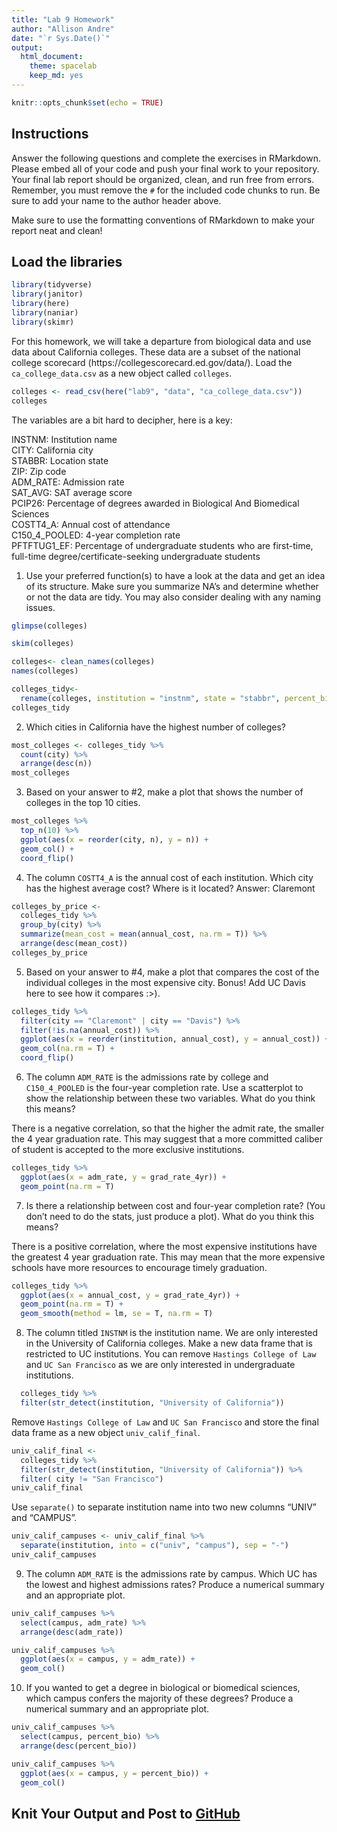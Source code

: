 ```yaml
---
title: "Lab 9 Homework"
author: "Allison Andre"
date: "`r Sys.Date()`"
output:
  html_document: 
    theme: spacelab
    keep_md: yes
---
```


```r
knitr::opts_chunk$set(echo = TRUE)
```

## Instructions
Answer the following questions and complete the exercises in RMarkdown. Please embed all of your code and push your final work to your repository. Your final lab report should be organized, clean, and run free from errors. Remember, you must remove the `#` for the included code chunks to run. Be sure to add your name to the author header above.  

Make sure to use the formatting conventions of RMarkdown to make your report neat and clean!  

## Load the libraries
```r
library(tidyverse)
library(janitor)
library(here)
library(naniar)
library(skimr)
``` 

For this homework, we will take a departure from biological data and use data about California colleges. These data are a subset of the national college scorecard (https://collegescorecard.ed.gov/data/). Load the `ca_college_data.csv` as a new object called `colleges`.
```r
colleges <- read_csv(here("lab9", "data", "ca_college_data.csv"))
colleges
```

The variables are a bit hard to decipher, here is a key:  

INSTNM: Institution name  
CITY: California city  
STABBR: Location state  
ZIP: Zip code  
ADM_RATE: Admission rate  
SAT_AVG: SAT average score  
PCIP26: Percentage of degrees awarded in Biological And Biomedical Sciences  
COSTT4_A: Annual cost of attendance  
C150_4_POOLED: 4-year completion rate  
PFTFTUG1_EF: Percentage of undergraduate students who are first-time, full-time degree/certificate-seeking undergraduate students  

1. Use your preferred function(s) to have a look at the data and get an idea of its structure. Make sure you summarize NA's and determine whether or not the data are tidy. You may also consider dealing with any naming issues.
```r
glimpse(colleges)
```

```r
skim(colleges)
```

```r
colleges<- clean_names(colleges)
names(colleges)
```

```r
colleges_tidy<- 
  rename(colleges, institution = "instnm", state = "stabbr", percent_bio = "pcip26", annual_cost = "costt4_a", grad_rate_4yr = "c150_4_pooled", percent_new_students = "pftftug1_ef")
colleges_tidy
```

2. Which cities in California have the highest number of colleges?
```r
most_colleges <- colleges_tidy %>% 
  count(city) %>% 
  arrange(desc(n))
most_colleges
```

3. Based on your answer to #2, make a plot that shows the number of colleges in the top 10 cities.
```r
most_colleges %>% 
  top_n(10) %>% 
  ggplot(aes(x = reorder(city, n), y = n)) +
  geom_col() +
  coord_flip()
```

4. The column `COSTT4_A` is the annual cost of each institution. Which city has the highest average cost? Where is it located?
Answer: Claremont
```r
colleges_by_price <- 
  colleges_tidy %>% 
  group_by(city) %>% 
  summarize(mean_cost = mean(annual_cost, na.rm = T)) %>% 
  arrange(desc(mean_cost))
colleges_by_price
```

5. Based on your answer to #4, make a plot that compares the cost of the individual colleges in the most expensive city. Bonus! Add UC Davis here to see how it compares :>).
```r
colleges_tidy %>% 
  filter(city == "Claremont" | city == "Davis") %>% 
  filter(!is.na(annual_cost)) %>% 
  ggplot(aes(x = reorder(institution, annual_cost), y = annual_cost)) +
  geom_col(na.rm = T) +
  coord_flip()
```

6. The column `ADM_RATE` is the admissions rate by college and `C150_4_POOLED` is the four-year completion rate. Use a scatterplot to show the relationship between these two variables. What do you think this means?

There is a negative correlation, so that the higher the admit rate, the smaller the 4 year graduation rate. This may suggest that a more committed caliber of student is accepted to the more exclusive institutions.
```r
colleges_tidy %>% 
  ggplot(aes(x = adm_rate, y = grad_rate_4yr)) +
  geom_point(na.rm = T)
```

7. Is there a relationship between cost and four-year completion rate? (You don't need to do the stats, just produce a plot). What do you think this means?

There is a positive correlation, where the most expensive institutions have the greatest 4 year graduation rate. This may mean that the more expensive schools have more resources to encourage timely graduation.
```r
colleges_tidy %>% 
  ggplot(aes(x = annual_cost, y = grad_rate_4yr)) +
  geom_point(na.rm = T) +
  geom_smooth(method = lm, se = T, na.rm = T)
```

8. The column titled `INSTNM` is the institution name. We are only interested in the University of California colleges. Make a new data frame that is restricted to UC institutions. You can remove `Hastings College of Law` and `UC San Francisco` as we are only interested in undergraduate institutions.
```r
  colleges_tidy %>% 
  filter(str_detect(institution, "University of California"))
```

Remove `Hastings College of Law` and `UC San Francisco` and store the final data frame as a new object `univ_calif_final`.
```r
univ_calif_final <-
  colleges_tidy %>% 
  filter(str_detect(institution, "University of California")) %>% 
  filter( city != "San Francisco")
univ_calif_final
```

Use `separate()` to separate institution name into two new columns "UNIV" and "CAMPUS".
```r
univ_calif_campuses <- univ_calif_final %>% 
  separate(institution, into = c("univ", "campus"), sep = "-")
univ_calif_campuses
```

9. The column `ADM_RATE` is the admissions rate by campus. Which UC has the lowest and highest admissions rates? Produce a numerical summary and an appropriate plot.
```r
univ_calif_campuses %>% 
  select(campus, adm_rate) %>% 
  arrange(desc(adm_rate))
```

```r
univ_calif_campuses %>% 
  ggplot(aes(x = campus, y = adm_rate)) +
  geom_col()
```

10. If you wanted to get a degree in biological or biomedical sciences, which campus confers the majority of these degrees? Produce a numerical summary and an appropriate plot.
```r
univ_calif_campuses %>% 
  select(campus, percent_bio) %>% 
  arrange(desc(percent_bio))
```

```r
univ_calif_campuses %>% 
  ggplot(aes(x = campus, y = percent_bio)) +
  geom_col()
```

## Knit Your Output and Post to [GitHub](https://github.com/FRS417-DataScienceBiologists)